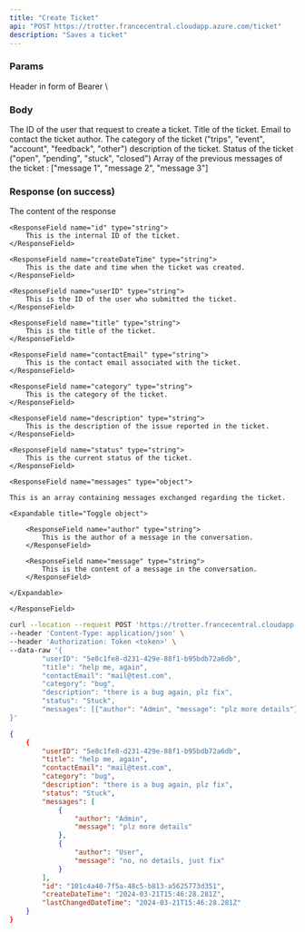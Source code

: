 ```yaml
---
title: "Create Ticket"
api: "POST https://trotter.francecentral.cloudapp.azure.com/ticket"
description: "Saves a ticket"
---
```


### Params

<ParamField type="string" header="Authorization">
    Header in form of Bearer \<jwt\>
</ParamField>

### Body

<ParamField body="userID" type="string" required>
  The ID of the user that request to create a ticket.
</ParamField>

<ParamField body="title" type="string" required>
    Title of the ticket.
</ParamField>

<ParamField body="contactEmail" type="string" required>
    Email to contact the ticket author.
</ParamField>

<ParamField body="category" type="string" required>
    The category of the ticket ("trips", "event", "account", "feedback", "other")
</ParamField>

<ParamField body="description" type="string" required>
    description of the ticket.
</ParamField>

<ParamField title="To be updated" body="status" icon="exclamation" type="string" default="open">
    Status of the ticket ("open", "pending", "stuck", "closed")
</ParamField>

<ParamField body="messsages" type="string">
    Array of the previous messages of the ticket : ["message 1", "message 2", "message 3"]
</ParamField>

### Response (on success)

<ResponseField name="response" type="object">
    The content of the response

<Expandable title="Toggle object">

    <ResponseField name="id" type="string">
        This is the internal ID of the ticket.
    </ResponseField>

    <ResponseField name="createDateTime" type="string">
        This is the date and time when the ticket was created.
    </ResponseField>

    <ResponseField name="userID" type="string">
        This is the ID of the user who submitted the ticket.
    </ResponseField>

    <ResponseField name="title" type="string">
        This is the title of the ticket.
    </ResponseField>

    <ResponseField name="contactEmail" type="string">
        This is the contact email associated with the ticket.
    </ResponseField>

    <ResponseField name="category" type="string">
        This is the category of the ticket.
    </ResponseField>

    <ResponseField name="description" type="string">
        This is the description of the issue reported in the ticket.
    </ResponseField>

    <ResponseField name="status" type="string">
        This is the current status of the ticket.
    </ResponseField>

    <ResponseField name="messages" type="object">

    This is an array containing messages exchanged regarding the ticket.

    <Expandable title="Toggle object">

        <ResponseField name="author" type="string">
            This is the author of a message in the conversation.
        </ResponseField>

        <ResponseField name="message" type="string">
            This is the content of a message in the conversation.
        </ResponseField>

    </Expandable>

    </ResponseField>

</Expandable>

</ResponseField>

<RequestExample>

```bash Example Request
curl --location --request POST 'https://trotter.francecentral.cloudapp.azure.com/api/ticket' \
--header 'Content-Type: application/json' \
--header 'Authorization: Token <token>' \
--data-raw '{
        "userID": "5e8c1fe8-d231-429e-88f1-b95bdb72a6db",
        "title": "help me, again",
        "contactEmail": "mail@test.com",
        "category": "bug",
        "description": "there is a bug again, plz fix",
        "status": "Stuck",
        "messages": [{"author": "Admin", "message": "plz more details"}, {"author": "User", "message": "no, no details, just fix"}]
}'
```

</RequestExample>

<ResponseExample>

```json Response
{
    {
        "userID": "5e8c1fe8-d231-429e-88f1-b95bdb72a6db",
        "title": "help me, again",
        "contactEmail": "mail@test.com",
        "category": "bug",
        "description": "there is a bug again, plz fix",
        "status": "Stuck",
        "messages": [
            {
                "author": "Admin",
                "message": "plz more details"
            },
            {
                "author": "User",
                "message": "no, no details, just fix"
            }
        ],
        "id": "101c4a40-7f5a-48c5-b813-a5625773d351",
        "createDateTime": "2024-03-21T15:46:28.281Z",
        "lastChangedDateTime": "2024-03-21T15:46:28.281Z"
    }
}
```

</ResponseExample>


